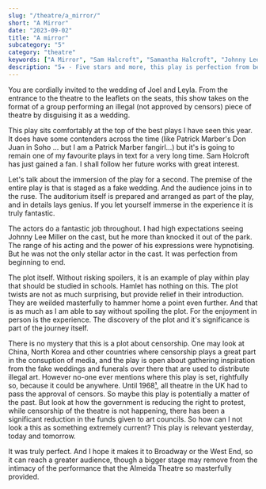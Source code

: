 ```yaml
---
slug: "/theatre/a_mirror/"
short: "A Mirror"
date: "2023-09-02"
title: "A mirror"
subcategory: "5"
category: "theatre"
keywords: ["A Mirror", "Sam Halcroft", "Samantha Halcroft", "Johnny Lee Miller", "Tanya Reynolds", "Aaron Neil", "Micheal Ward", "Jeremy Herrin", "Almeida Theatre", "The Almeida", "Off West End", "Theatre", "Review", "Play", "Comedy", "Censorship", "Play within a Play", "Wedding", "Recommendation"]
description: "5★ - Five stars and more, this play is perfection from beginning to end. Poignant in an era where our right of protest is slowly being taken away. While it looks like the censorship in communist regimes, it proves it can be anywhere."
---
```


You are cordially invited to the wedding of Joel and Leyla. From the entrance to the theatre to the leaflets on the seats, this show takes on the format of a group performing an illegal (not approved by censors) piece of theatre by disguising it as a wedding. 

This play sits comfortably at the top of the best plays I have seen this year. It does have some contenders across the time (like Patrick Marber's Don Juan in Soho ... but I am a Patrick Marber fangirl...) but it's is going to remain one of my favourite plays in text for a very long time. Sam Holcroft has just gained a fan. I shall follow her future works with great interest.

Let's talk about the immersion of the play for a second. The premise of the entire play is that is staged as a fake wedding. And the audience joins in to the ruse. The auditorium itself is prepared and arranged as part of the play, and in details lays genius. If you let yourself immerse in the experience it is truly fantastic.

The actors do a fantastic job throughout. I had high expectations seeing Johnny Lee Miller on the cast, but he more than knocked it out of the park. The range of his acting and the power of his expressions were hypnotising. But he was not the only stellar actor in the cast. It was perfection from beginning to end.

The plot itself. Without risking spoilers, it is an example of play within play that should be studied in schools. Hamlet has nothing on this. The plot twists are not as much surprising, but provide relief in their introduction. They are weilded masterfully to hammer home a point even further. And that is as much as I am able to say without spoiling the plot. For the enjoyment in person is the experience. The discovery of the plot and it's significance is part of the journey itself. 

There is no mystery that this is a plot about censorship. One may look at China, North Korea and other countries where censorship plays a great part in the consuption of media, and the play is open about gathering inspiration from the fake weddings and funerals over there that are used to distribute illegal art. However no-one ever mentions where this play is set, rightfully so, because it could be anywhere. Until 1968[¹](https://www.parliament.uk/about/living-heritage/transformingsociety/private-lives/relationships/collections1/1968-theatre-censorship/1968-theatres-act/), all theatre in the UK had to pass the approval of censors. So maybe this play is potentially a matter of the past. But look at how the government is reducing the right to protest, while censorship of the theatre is not happening, there has been a significant reduction in the funds given to art councils. So how can I not look a this as something extremely current? This play is relevant yesterday, today and tomorrow.

It was truly perfect. And I hope it makes it to Broadway or the West End, so it can reach a greater audience, though a bigger stage may remove from the intimacy of the performance that the Almeida Theatre so masterfully provided.